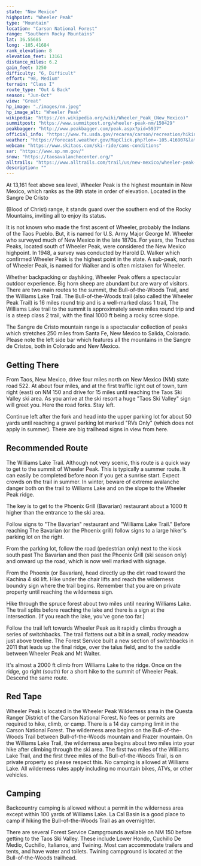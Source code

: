```yaml
---
state: "New Mexico"
highpoint: "Wheeler Peak"
type: "Mountain"
location: "Carson National Forest"
range: "Southern Rocky Mountains"
lat: 36.55685
long: -105.41684
rank_elevation: 8
elevation_feet: 13161
distance_miles: 6.2
gain_feet: 3250
difficulty: "6, Difficult"
effort: "98, Medium"
terrain: "Class I"
route_type: "Out & Back"
season: "Jun-Oct"
view: "Great"
hp_image: "./images/nm.jpeg"
hp_image_alt: "Wheeler Peak"
wikipedia: "https://en.wikipedia.org/wiki/Wheeler_Peak_(New_Mexico)"
summitpost: "https://www.summitpost.org/wheeler-peak-nm/150429"
peakbagger: "http://www.peakbagger.com/peak.aspx?pid=5937"
official_info: "https://www.fs.usda.gov/recarea/carson/recreation/hiking/recarea/?recid=44350&actid=50"
weather: "https://forecast.weather.gov/MapClick.php?lon=-105.416907&lat=36.556784"
webcam: "https://www.skitaos.com/ski-ride/cams-conditions"
sar: "https://www.sp.nm.gov/"
snow: "https://taosavalanchecenter.org/"
alltrails: "https://www.alltrails.com/trail/us/new-mexico/wheeler-peak-via-williams-lake-trail"
description: ""
---
```


At 13,161 feet above sea level, Wheeler Peak is the highest mountain in New Mexico, which ranks as the 8th state in order of elevation. Located in the Sangre De Cristo

(Blood of Christ) range, it stands guard over the southern end of the Rocky Mountains, inviting all to enjoy its status.

It is not known who made the first ascent of Wheeler, probably the Indians of the Taos Pueblo. But, it is named for U.S. Army Major George M. Wheeler who surveyed much of New Mexico in the late 1870s. For years, the Truchas Peaks, located south of Wheeler Peak, were considered the New Mexico highpoint. In 1948, a survey was conducted by Harold D. Walker which confirmed Wheeler Peak is the highest point in the state. A sub-peak, north of Wheeler Peak, is named for Walker and is often mistaken for Wheeler.

Whether backpacking or dayhiking, Wheeler Peak offers a spectacular outdoor experience. Big horn sheep are abundant but are wary of visitors. There are two main routes to the summit, the Bull-of-the-Woods Trail, and the Williams Lake Trail. The Bull-of-the-Woods trail (also called the Wheeler Peak Trail) is 16 miles round trip and is a well-marked class 1 trail, The Williams Lake trail to the summit is approximately seven miles round trip and is a steep class 2 trail, with the final 1000 ft being a rocky scree slope.

The Sangre de Cristo mountain range is a spectacular collection of peaks which stretches 250 miles from Santa Fe, New Mexico to Salida, Colorado. Please note the left side bar which features all the mountains in the Sangre de Cristos, both in Colorado and New Mexico.

## Getting There
From Taos, New Mexico, drive four miles north on New Mexico (NM) state road 522. At about four miles, and at the first traffic light out of town, turn right (east) on NM 150 and drive for 15 miles until reaching the Taos Ski Valley ski area. As you arrive at the ski resort a huge "Taos Ski Valley" sign will greet you. Here the road forks. Stay left.

Continue left after the fork and head into the upper parking lot for about 50 yards until reaching a gravel parking lot marked "RVs Only" (which does not apply in summer). There are big trailhead signs in view from here.

## Recommended Route
The Williams Lake Trail. Although not very scenic, this route is a quick way to get to the summit of Wheeler Peak. This is typically a summer route. It can easily be completed before noon if you get a sunrise start. Expect crowds on the trail in summer. In winter, beware of extreme avalanche danger both on the trail to Williams Lake and on the slope to the Wheeler Peak ridge.

The key is to get to the Phoenix Grill (Bavarian) restaurant about a 1000 ft higher than the entrance to the ski area.

Follow signs to "The Bavarian" restaurant and "Williams Lake Trail." Before reaching The Bavarian (or the Phoenix grill) follow signs to a large hiker's parking lot on the right.

From the parking lot, follow the road (pedestrian only) next to the kiosk south past The Bavarian and then past the Phoenix Grill (ski season only) and onward up the road, which is now well marked with signage.

From the Phoenix (or Bavarian), head directly up the dirt road toward the Kachina 4 ski lift. Hike under the chair lifts and reach the wilderness boundry sign where the trail begins. Remember that you are on private property until reaching the wilderness sign.

Hike through the spruce forest about two miles until nearing Williams Lake. The trail splits before reaching the lake and there is a sign at the intersection. (If you reach the lake, you've gone too far.)

Follow the trail left towards Wheeler Peak as it rapidly climbs through a series of switchbacks. The trail flattens out a bit in a small, rocky meadow just above treeline. The Forest Service built a new section of switchbacks in 2011 that leads up the final ridge, over the talus field, and to the saddle between Wheeler Peak and Mt Walter.

It's almost a 2000 ft climb from Williams Lake to the ridge. Once on the ridge, go right (south) for a short hike to the summit of Wheeler Peak. Descend the same route.

## Red Tape
Wheeler Peak is located in the Wheeler Peak Wilderness area in the Questa Ranger District of the Carson National Forest. No fees or permits are required to hike, climb, or camp. There is a 14 day camping limit in the Carson National Forest. The wilderness area begins on the Bull-of-the-Woods Trail between Bull-of-the-Woods mountain and Frazer mountain. On the Williams Lake Trail, the wilderness area begins about two miles into your hike after climbing through the ski area. The first two miles of the Williams Lake Trail, and the first three miles of the Bull-of-the-Woods Trail, is on private property so please respect this. No camping is allowed at Williams Lake. All wilderness rules apply including no mountain bikes, ATVs, or other vehicles.

## Camping
Backcountry camping is allowed without a permit in the wilderness area except within 100 yards of Williams Lake. La Cal Basin is a good place to camp if hiking the Bull-of-the-Woods Trail as an overnighter.

There are several Forest Service Campgrounds available on NM 150 before getting to the Taos Ski Valley. These include Lower Hondo, Cuchillo De Medio, Cuchillo, Italianos, and Twining. Most can accommodate trailers and tents, and have water and toilets. Twining campground is located at the Bull-of-the-Woods trailhead.
